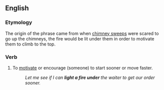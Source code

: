 ==English==

===Etymology===
The origin of the phrase came from when [[chimney sweep]]s were scared to go up the chimneys, the fire would be lit under them in order to motivate them to climb to the top. {{Template:rfv-etymology|lang=en}}

===Verb===
{{head|en|verb|head=[[light]] [[a]] [[fire]] [[under]] (someone)}}

# {{context|idiomatic|lang=en}} To [[motivate]] or encourage (someone) to start sooner or move faster.
#: ''Let me see if I can '''light a fire under''' the waiter to get our order sooner.''